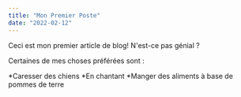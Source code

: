 ```yaml
---
title: "Mon Premier Poste"
date: "2022-02-12"
---
```


Ceci est mon premier article de blog! N'est-ce pas génial ?

Certaines de mes choses préférées sont :

*Caresser des chiens
*En chantant
*Manger des aliments à base de pommes de terre